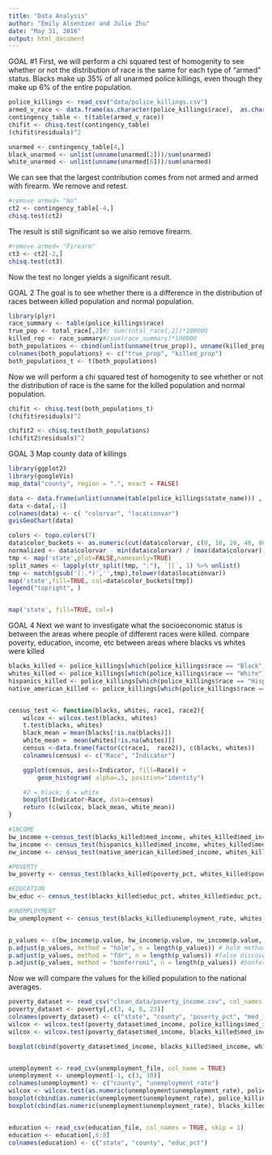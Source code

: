 ```yaml
---
title: "Data Analysis"
author: "Emily Alsentzer and Julie Zhu"
date: "May 31, 2016"
output: html_document
---
```

GOAL #1
First, we will perform a chi squared test of homogenity to see whether or not the distribution of race is the same for each type of "armed" status. Blacks make up 35% of all unarmed police killings, even though they make up 6% of the entire population.
```r
police_killings <- read_csv("data/police_killings.csv")
armed_v_race <- data.frame(as.character(police_killings$race),  as.character(police_killings$armed))
contingency_table <- t(table(armed_v_race))
chifit <- chisq.test(contingency_table)
(chifit$residuals)^2

unarmed <- contingency_table[4,]
black_unarmed <- unlist(unname(unarmed[2]))/sum(unarmed)
white_unarmed <- unlist(unname(unarmed[6]))/sum(unarmed)
```

We can see that the largest contribution comes from not armed and armed with firearm. We remove and retest. 
```r
#remove armed= "No"
ct2 <- contingency_table[-4,]
chisq.test(ct2)
```

The result is still significant so we also remove firearm. 
```r
#remove armed= "Firearm"
ct3 <- ct2[-2,]
chisq.test(ct3)
```
Now the test no longer yields a significant result. 

GOAL 2
The goal is to see whether there is a difference in the distribution of races between killed population and normal population.
```r
library(plyr)
race_summary <- table(police_killings$race)
true_pop <- total_race[,2]#/ sum(total_race[,2])*100000
killed_rop <- race_summary#/sum(race_summary)*100000
both_populations <- cbind(unlist(unname(true_prop)), unname(killed_prop))
colnames(both_populations) <- c("true_prop", "killed_prop")
both_populations_t <- t(both_populations)
```

Now we will perform a chi squared test of homogenity to see whether or not the distribution of race is the same for the killed population and normal population.
```r
chifit <- chisq.test(both_populations_t)
(chifit$residuals)^2

chifit2 <- chisq.test(both_populations)
(chifit2$residuals)^2
```

GOAL 3
Map county data of killings
```r
library(ggplot2)
library(googleVis)
map_data("county", region = ".", exact = FALSE)

data <- data.frame(unlist(unname(table(police_killings$state_name))) , names(table(police_killings$state_name)))
data <-data[,-1]
colnames(data) <- c( "colorvar", "locationvar")
gvisGeoChart(data)

colors <- topo.colors(7)
data$color_buckets <- as.numeric(cut(data$colorvar, c(0, 10, 20, 40, 80, 160, 320)))
normalized <- data$colorvar - min(data$colorvar) / (max(data$colorvar)- min(data$colorvar))
tmp <- map('state',plot=FALSE,namesonly=TRUE)
split_names <- lapply(str_split(tmp, ":"), `[[`, 1) %>% unlist()
tmp <- match(gsub('(:.*)','',tmp),tolower(data$locationvar))
map('state',fill=TRUE, col=data$color_buckets[tmp])
legend("topright", )


map('state', fill=TRUE, col=)

```

GOAL 4
Next we want to investigate what the socioeconomic status is between the areas where people of different races were killed.
compare poverty, education, income, etc between areas where blacks vs whites were killed

```r
blacks_killed <- police_killings[which(police_killings$race == "Black"),]
whites_killed <- police_killings[which(police_killings$race == "White"),]
hispanics_killed <- police_killings[which(police_killings$race == "Hispanic/Latino"),]
native_american_killed <- police_killings[which(police_killings$race == "Native American"),]


census_test <- function(blacks, whites, race1, race2){
    wilcox <- wilcox.test(blacks, whites)
    t.test(blacks, whites) 
    black_mean = mean(blacks[!is.na(blacks)])
    white_mean =  mean(whites[!is.na(whites)])
    census <-data.frame(factor(c(race1,  race2)), c(blacks, whites))
    colnames(census) <- c("Race", "Indicator")

    ggplot(census, aes(x=Indicator, fill=Race)) +
        geom_histogram( alpha=.5, position="identity")

    #2 = black; 6 = white
    boxplot(Indicator~Race, data=census)
    return (c(wilcox, black_mean, white_mean))
}

#INCOME
bw_income <-census_test(blacks_killed$med_income, whites_killed$med_income, blacks_killed$race, whites_killed$race) #significant
hw_income <- census_test(hispanics_killed$med_income, whites_killed$med_income, hispanics_killed$race, whites_killed$race) #significant
nw_income <- census_test(native_american_killed$med_income, whites_killed$med_income, native_american_killed$race, whites_killed$race) #NOT significant

#POVERTY
bw_poverty <- census_test(blacks_killed$poverty_pct, whites_killed$poverty_pct, blacks_killed$race, whites_killed$race) # Not significant

#EDUCATION
bw_educ <- census_test(blacks_killed$educ_pct, whites_killed$educ_pct, blacks_killed$race, whites_killed$race) # Not significant

#UNEMPLOYMENT
bw_unemployment <- census_test(blacks_killed$unemployment_rate, whites_killed$unemployment_rate, blacks_killed$race, whites_killed$race) # not significant


p_values <- c(bw_income$p.value, hw_income$p.value, nw_income$p.value, bw_poverty$p.value, bw_educ$p.value, bw_unemployment$p.value)
p.adjust(p_values, method = "holm", n = length(p_values)) # holm method
p.adjust(p_values, method = "fdr", n = length(p_values)) #false discovery rate
p.adjust(p_values, method = "bonferroni", n = length(p_values)) #bonferroni


```

Now we will compare the values for the killed population to the national averages.
```r
poverty_dataset <- read_csv("clean_data/poverty_income.csv", col_names = TRUE)
poverty_dataset <- poverty[,c(3, 4, 8, 23)] 
colnames(poverty_dataset) <- c("state", "county", "poverty_pct", "med_income")
wilcox <- wilcox.test(poverty_dataset$med_income, police_killings$med_income)
wilcox <- wilcox.test(poverty_dataset$med_income, blacks_killed$med_income)

boxplot(cbind(poverty_dataset$med_income, blacks_killed$med_income, whites_killed$med_income))


unemployment <- read_csv(unemployment_file, col_name = TRUE)
unemployment <- unemployment[-1, c(3, 10)]
colnames(unemployment) <- c("county", "unemployment_rate")
wilcox <- wilcox.test(as.numeric(unemployment$unemployment_rate), police_killings$unemployment_rate)
boxplot(cbind(as.numeric(unemployment$unemployment_rate), police_killings$unemployment_rate))
boxplot(cbind(as.numeric(unemployment$unemployment_rate), blacks_killed$unemployment_rate, whites_killed$unemployment_rate))


education <- read_csv(education_file, col_names = TRUE, skip = 1)
education <- education[,6:8]
colnames(education) <- c("state", "county", "educ_pct")
```


